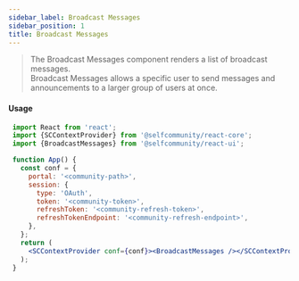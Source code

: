 ```yaml
---
sidebar_label: Broadcast Messages
sidebar_position: 1
title: Broadcast Messages
---
```


> The Broadcast Messages component renders a list of broadcast messages.<br/>
 Broadcast Messages allows a specific user to send messages and announcements to a larger group of users at once.


<Logged><BroadcastMessages/></Logged>

#### Usage

```jsx
 import React from 'react';
 import {SCContextProvider} from '@selfcommunity/react-core';
 import {BroadcastMessages} from '@selfcommunity/react-ui';

 function App() {
   const conf = {
     portal: '<community-path>',
     session: {
       type: 'OAuth',
       token: '<community-token>',
       refreshToken: '<community-refresh-token>',
       refreshTokenEndpoint: '<community-refresh-endpoint>',
     },
   };
   return (
     <SCContextProvider conf={conf}><BroadcastMessages /></SCContextProvider>
   );
 }
```